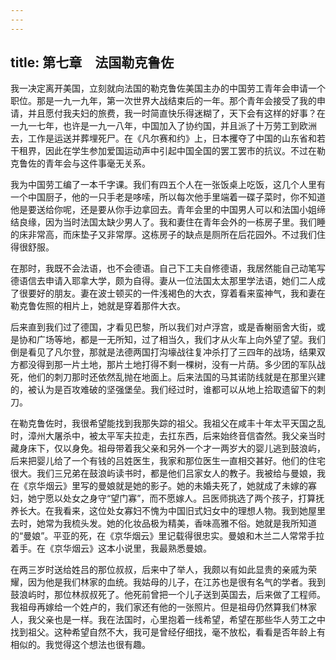 ```yaml
---
---
---
```

title: 第七章　法国勒克鲁佐
---




我一决定离开美国，立刻就向法国的勒克鲁佐美国主办的中国劳工青年会申请一个职位。那是一九一九年，第一次世界大战结束后的一年。那个青年会接受了我的申请，并且愿付我夫妇的旅费，我一时简直快乐得迷糊了，天下会有这样的好事？在一九一七年，也许是一九一八年，中国加入了协约国，并且派了十万劳工到欧洲去，工作是运送并葬埋死尸。在《凡尔赛和约》上，日本攫夺了中国的山东省和若干租界，因此在学生参加爱国运动声中引起中国全国的罢工罢市的抗议。不过在勒克鲁佐的青年会与这件事毫无关系。

我为中国劳工编了一本千字课。我们有四五个人在一张饭桌上吃饭，这几个人里有一个中国厨子，他的一只手老是哆嗦，所以每次他手里端着一碟子菜时，你不知道他是要送给你呢，还是要从你手边拿回去。青年会里的中国男人可以和法国小姐缔结良缘，因为当时法国太缺少男人了。我和妻住在青年会外的一栋房子里。我们睡的床非常高，而床垫子又非常厚。这栋房子的缺点是厕所在后花园外。不过我们住得很舒服。

在那时，我既不会法语，也不会德语。自己下工夫自修德语，我居然能自己动笔写德语信去申请入耶拿大学，颇为自得。妻从一位法国太太那里学法语，她们二人成了很要好的朋友。妻在波士顿买的一件浅褐色的大衣，穿着看来蛮神气，我和妻在勒克鲁佐照的相片上，她就是穿着那件大衣。

后来直到我们过了德国，才看见巴黎，所以我们对卢浮宫，或是香榭丽舍大街，或是协和广场等地，都是一无所知，过了相当久，我们才从火车上向外望了望。我们倒是看见了凡尔登，那就是法德两国打沟壕战往复冲杀打了三四年的战场，结果双方都没得到那一片土地，那片土地打得不剩一棵树，没有一片荫。多少团的军队战死，他们的刺刀那时还依然乱抛在地面上。后来法国的马其诺防线就是在那里兴建的，被认为是百攻难破的坚强堡垒。我们经过时，谁都可以从地上拾取遗留下的刺刀。

在勒克鲁佐时，我很希望能找到我那失踪的祖父。我祖父在咸丰十年太平天国之乱时，漳州大屠杀中，被太平军夫拉走，去扛东西，后来始终音信杳然。我父亲当时藏身床下，仅以身免。祖母带着我父亲和另外一个才一两岁大的婴儿逃到鼓浪屿，后来把婴儿给了一个有钱的吕姓医生，我家和那位医生一直相交甚好。他们的住宅很大。我们三兄弟在鼓浪屿读书时，都是他们吕家女人的教子。我被给与曼娘，我在《京华烟云》里写的曼娘就是她的影子。她的未婚夫死了，她就成了未嫁的寡妇，她宁愿以处女之身守“望门寡”，而不愿嫁人。吕医师挑选了两个孩子，打算抚养长大。在我看来，这位处女寡妇不愧为中国旧式妇女中的理想人物。我到她屋里去时，她常为我梳头发。她的化妆品极为精美，香味高雅不俗。她就是我所知道的“曼娘”。平亚的死，在《京华烟云》里记载得很忠实。曼娘和木兰二人常常手拉着手。在《京华烟云》这本小说里，我最熟悉曼娘。

在两三岁时送给姓吕的那位叔叔，后来中了举人，我颇以有如此显贵的亲戚为荣耀，因为他是我们林家的血统。我姑母的儿子，在江苏也是很有名气的学者。我到鼓浪屿时，那位林叔叔死了。他死前曾把一个儿子送到英国去，后来做了工程师。我祖母再嫁给一个姓卢的，我们家还有他的一张照片。但是祖母仍然算我们林家人，我父亲也是一样。我在法国时，心里抱着一线希望，希望在那些华人劳工之中找到祖父。这种希望自然不大，我可是曾经仔细找，毫不放松，看看是否年龄上有相似的。我觉得这个想法也很有趣。